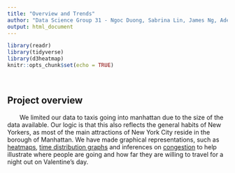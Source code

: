 ```yaml
---
title: "Overview and Trends"
author: "Data Science Group 31 - Ngoc Duong, Sabrina Lin, James Ng, Adeline Shin"
output: html_document
---
```


```r
library(readr)
library(tidyverse)
library(d3heatmap)
knitr::opts_chunk$set(echo = TRUE)
```
<p>
</br>
</p>

## Project overview
<head>  
  <style>  
    p { text-indent: 2.0em;}  
  </style>  
</head>
<p>
We limited our data to taxis going into manhattan due to the size of the data available. Our logic is that this also reflects the general habits of New Yorkers, as most of the main attractions of New York City reside in the borough of Manhattan. We have made graphical representations, such as [heatmaps](heatmaps.html), [time distribution graphs](timedist.html) and inferences on [congestion](congestion.html) to help illustrate where people are going and how far they are willing to travel for a night out on Valentine's day.

</p>



